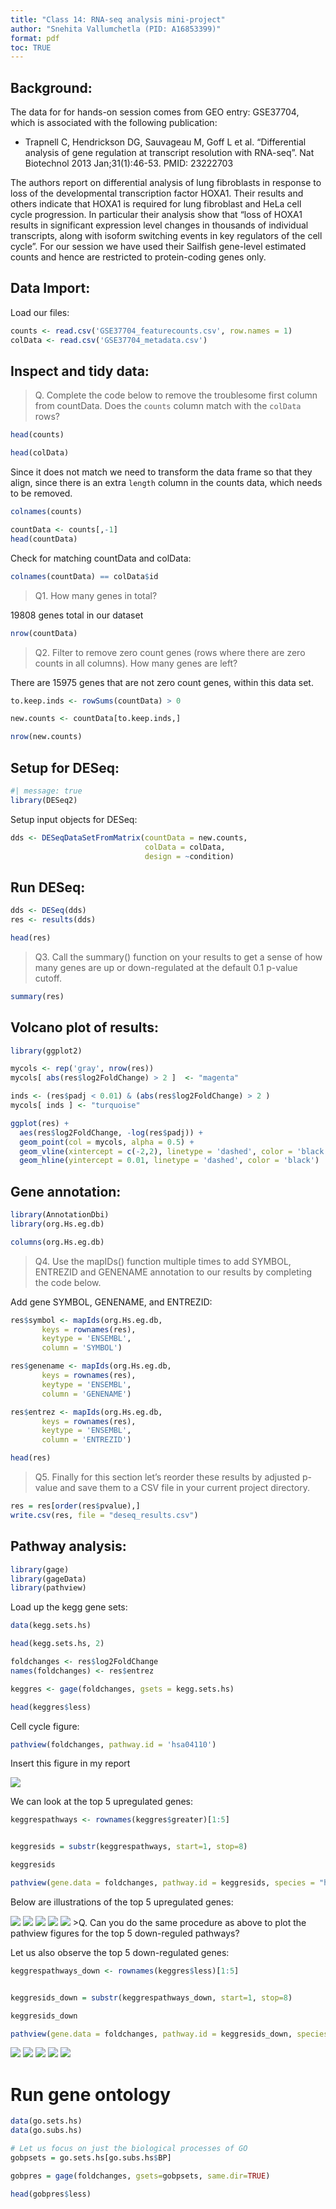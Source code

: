 ```yaml
---
title: "Class 14: RNA-seq analysis mini-project"
author: "Snehita Vallumchetla (PID: A16853399)"
format: pdf
toc: TRUE
---
```


## Background:

The data for for hands-on session comes from GEO entry: GSE37704, which is associated with the following publication:

* Trapnell C, Hendrickson DG, Sauvageau M, Goff L et al. "Differential analysis of gene regulation at transcript resolution with RNA-seq". Nat Biotechnol 2013 Jan;31(1):46-53. PMID: 23222703

The authors report on differential analysis of lung fibroblasts in response to loss of the developmental transcription factor HOXA1. Their results and others indicate that HOXA1 is required for lung fibroblast and HeLa cell cycle progression. In particular their analysis show that "loss of HOXA1 results in significant expression level changes in thousands of individual transcripts, along with isoform switching events in key regulators of the cell cycle". For our session we have used their Sailfish gene-level estimated counts and hence are restricted to protein-coding genes only.

## Data Import:

Load our files:
```r
counts <- read.csv('GSE37704_featurecounts.csv', row.names = 1)
colData <- read.csv('GSE37704_metadata.csv')
```

## Inspect and tidy data:

>Q. Complete the code below to remove the troublesome first column from countData. Does the `counts` column match with the `colData` rows? 

```r
head(counts)
```
```r
head(colData)
```

Since it does not match we need to transform the data frame so that they align, since there is an extra `length` column in the counts data, which needs to be removed. 

```r
colnames(counts)
```


```r
countData <- counts[,-1]
head(countData)
```

Check for matching countData and colData:
```r
colnames(countData) == colData$id
```


>Q1. How many genes in total? 

19808 genes total in our dataset

```r
nrow(countData)
```

>Q2. Filter to remove zero count genes (rows where there are zero counts in all columns). How many genes are left? 

There are 15975 genes that are not zero count genes, within this data set. 

```r
to.keep.inds <- rowSums(countData) > 0 
```

```r
new.counts <- countData[to.keep.inds,]
```

```r
nrow(new.counts)
```

## Setup for DESeq:

```r
#| message: true
library(DESeq2)
```


Setup input objects for DESeq:

```r
dds <- DESeqDataSetFromMatrix(countData = new.counts, 
                              colData = colData,
                              design = ~condition)
```

## Run DESeq:

```r
dds <- DESeq(dds)
res <- results(dds)
```
```r
head(res)
```
>Q3. Call the summary() function on your results to get a sense of how many genes are up or down-regulated at the default 0.1 p-value cutoff.

```r
summary(res)
```

## Volcano plot of results:

```r
library(ggplot2)
```

```r
mycols <- rep('gray', nrow(res))
mycols[ abs(res$log2FoldChange) > 2 ]  <- "magenta" 

inds <- (res$padj < 0.01) & (abs(res$log2FoldChange) > 2 )
mycols[ inds ] <- "turquoise"
```


```r
ggplot(res) + 
  aes(res$log2FoldChange, -log(res$padj)) +
  geom_point(col = mycols, alpha = 0.5) +
  geom_vline(xintercept = c(-2,2), linetype = 'dashed', color = 'black') + 
  geom_hline(yintercept = 0.01, linetype = 'dashed', color = 'black') 

```

## Gene annotation: 

```r
library(AnnotationDbi)
library(org.Hs.eg.db)
```

```r
columns(org.Hs.eg.db)
```
>Q4. Use the mapIDs() function multiple times to add SYMBOL, ENTREZID and GENENAME annotation to our results by completing the code below.

Add gene SYMBOL, GENENAME, and ENTREZID:
```r
res$symbol <- mapIds(org.Hs.eg.db,
       keys = rownames(res),
       keytype = 'ENSEMBL',
       column = 'SYMBOL')

res$genename <- mapIds(org.Hs.eg.db,
       keys = rownames(res),
       keytype = 'ENSEMBL',
       column = 'GENENAME')

res$entrez <- mapIds(org.Hs.eg.db,
       keys = rownames(res),
       keytype = 'ENSEMBL',
       column = 'ENTREZID')
```

```r
head(res)
```

>Q5. Finally for this section let's reorder these results by adjusted p-value and save them to a CSV file in your current project directory.

```r
res = res[order(res$pvalue),]
write.csv(res, file = "deseq_results.csv")
```

## Pathway analysis: 

```r
library(gage)
library(gageData)
library(pathview)
```

Load up the kegg gene sets:
```r
data(kegg.sets.hs)
```

```r
head(kegg.sets.hs, 2)
```
```r
foldchanges <- res$log2FoldChange
names(foldchanges) <- res$entrez
```

```r
keggres <- gage(foldchanges, gsets = kegg.sets.hs)
```

```r
head(keggres$less)
```

Cell cycle figure: 
```r
pathview(foldchanges, pathway.id = 'hsa04110')
```

Insert this figure in my report

![](hsa04110.pathview.png)

We can look at the top 5 upregulated genes: 
```r
keggrespathways <- rownames(keggres$greater)[1:5]


keggresids = substr(keggrespathways, start=1, stop=8)

keggresids
```

```r
pathview(gene.data = foldchanges, pathway.id = keggresids, species = "hsa")
```

Below are illustrations of the top 5 upregulated genes: 

![](hsa04060.pathview.png)
![](hsa05323.pathview.png)
![](hsa05146.pathview.png)
![](hsa05332.pathview.png)
![](hsa04640.pathview.png)
>Q. Can you do the same procedure as above to plot the pathview figures for the top 5 down-reguled pathways?

Let us also observe the top 5 down-regulated genes: 

```r
keggrespathways_down <- rownames(keggres$less)[1:5]


keggresids_down = substr(keggrespathways_down, start=1, stop=8)

keggresids_down

```

```r
pathview(gene.data = foldchanges, pathway.id = keggresids_down, species="hsa")
```

![](hsa04110.pathview.png)
![](hsa03030.pathview.png)
![](hsa05130.pathview.png)
![](hsa03013.pathview.png)
![](hsa03440.pathview.png)

# Run gene ontology

```r
data(go.sets.hs)
data(go.subs.hs)

# Let us focus on just the biological processes of GO
gobpsets = go.sets.hs[go.subs.hs$BP]

gobpres = gage(foldchanges, gsets=gobpsets, same.dir=TRUE)

head(gobpres$less)
```


